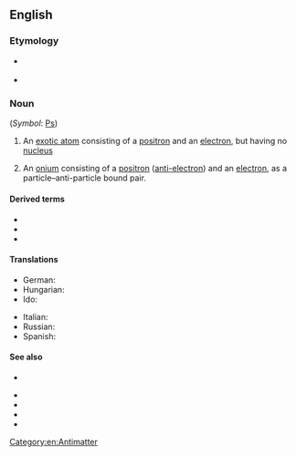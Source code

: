 ==English==
{{wikipedia}}

===Etymology===
* {{sense|chemistry}} {{suffix|en|positron|ium}}
* {{sense|physics}} {{suffix|en|positron|onium}}

===Noun===
{{en-noun|s|positronia}} (''Symbol'': [[Ps]])

# {{lb|en|physics|chemistry}} An [[exotic atom]] consisting of a [[positron]] and an [[electron]], but having no [[nucleus]] [[Category:en:Antimatter]]
# {{lb|en|physics}} An [[onium]] consisting of a [[positron]] ([[anti-electron]]) and an [[electron]], as a particle&ndash;anti-particle bound pair.

====Derived terms====
{{sense|exotic atom}}
* {{l|en|dipositronium}}
* {{l|en|orthopositronium}}
* {{l|en|parapositronium}}

====Translations====
{{trans-top|exotic atom}}
* German: {{t+|de|Positronium|n}}
* Hungarian: {{t|hu|pozitrónium}}
* Ido: {{t|io|positronio}}
{{trans-mid}}
* Italian: {{t|it|positronio|m}}
* Russian: {{t+|ru|позитроний|m}}
* Spanish: {{t+|es|positronio|m}}
{{trans-bottom}}

====See also====
{{sense|exotic atom}}
* {{l|en|muonium}}

{{sense|onium}}
* {{l|en|muononium}}
* {{l|en|tauonium}}
* {{l|en|toponium}}
* {{l|en|pionium}}